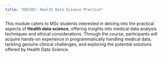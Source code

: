 ```yaml
---
title: "GD5302: Health Data Science Practice"
---
```


::: {.justify}
This module caters to MSc students interested in delving into the practical aspects of **Health data science**, offering insights into medical data analysis techniques and ethical considerations. Through the course, participants will acquire hands-on experience in programmatically handling medical data, tackling genuine clinical challenges, and exploring the potential solutions offered by Health Data Science.
:::
